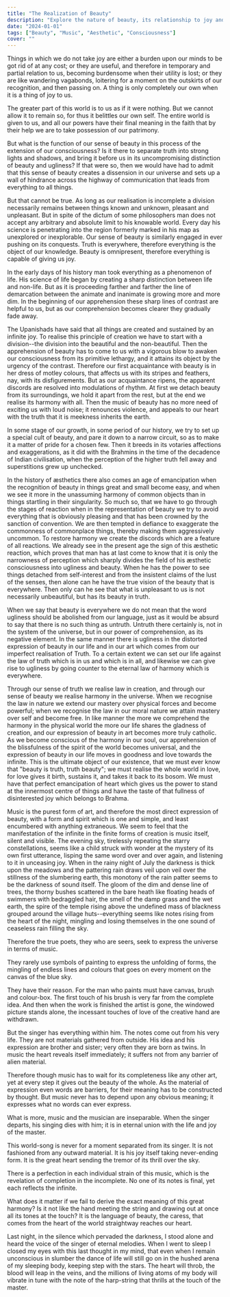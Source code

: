 ```yaml
---
title: "The Realization of Beauty"
description: "Explore the nature of beauty, its relationship to joy and truth, and how music embodies pure expression, connecting deeply with the essence of life and existence."
date: "2024-01-01"
tags: ["Beauty", "Music", "Aesthetic", "Consciousness"]
cover: ""
---
```


Things in which we do not take joy are either a burden upon our minds to be got rid of at any cost; or they are useful, and therefore in temporary and partial relation to us, becoming burdensome when their utility is lost; or they are like wandering vagabonds, loitering for a moment on the outskirts of our recognition, and then passing on. A thing is only completely our own when it is a thing of joy to us.

The greater part of this world is to us as if it were nothing. But we cannot allow it to remain so, for thus it belittles our own self. The entire world is given to us, and all our powers have their final meaning in the faith that by their help we are to take possession of our patrimony.

But what is the function of our sense of beauty in this process of the extension of our consciousness? Is it there to separate truth into strong lights and shadows, and bring it before us in its uncompromising distinction of beauty and ugliness? If that were so, then we would have had to admit that this sense of beauty creates a dissension in our universe and sets up a wall of hindrance across the highway of communication that leads from everything to all things.

But that cannot be true. As long as our realisation is incomplete a division necessarily remains between things known and unknown, pleasant and unpleasant. But in spite of the dictum of some philosophers man does not accept any arbitrary and absolute limit to his knowable world. Every day his science is penetrating into the region formerly marked in his map as unexplored or inexplorable. Our sense of beauty is similarly engaged in ever pushing on its conquests. Truth is everywhere, therefore everything is the object of our knowledge. Beauty is omnipresent, therefore everything is capable of giving us joy.

In the early days of his history man took everything as a phenomenon of life. His science of life began by creating a sharp distinction between life and non-life. But as it is proceeding farther and farther the line of demarcation between the animate and inanimate is growing more and more dim. In the beginning of our apprehension these sharp lines of contrast are helpful to us, but as our comprehension becomes clearer they gradually fade away.

The Upanishads have said that all things are created and sustained by an infinite joy. To realise this principle of creation we have to start with a division--the division into the beautiful and the non-beautiful. Then the apprehension of beauty has to come to us with a vigorous blow to awaken our consciousness from its primitive lethargy, and it attains its object by the urgency of the contrast. Therefore our first acquaintance with beauty is in her dress of motley colours, that affects us with its stripes and feathers, nay, with its disfigurements. But as our acquaintance ripens, the apparent discords are resolved into modulations of rhythm. At first we detach beauty from its surroundings, we hold it apart from the rest, but at the end we realise its harmony with all. Then the music of beauty has no more need of exciting us with loud noise; it renounces violence, and appeals to our heart with the truth that it is meekness inherits the earth.

In some stage of our growth, in some period of our history, we try to set up a special cult of beauty, and pare it down to a narrow circuit, so as to make it a matter of pride for a chosen few. Then it breeds in its votaries affections and exaggerations, as it did with the Brahmins in the time of the decadence of Indian civilisation, when the perception of the higher truth fell away and superstitions grew up unchecked.

In the history of æsthetics there also comes an age of emancipation when the recognition of beauty in things great and small become easy, and when we see it more in the unassuming harmony of common objects than in things startling in their singularity. So much so, that we have to go through the stages of reaction when in the representation of beauty we try to avoid everything that is obviously pleasing and that has been crowned by the sanction of convention. We are then tempted in defiance to exaggerate the commonness of commonplace things, thereby making them aggressively uncommon. To restore harmony we create the discords which are a feature of all reactions. We already see in the present age the sign of this æsthetic reaction, which proves that man has at last come to know that it is only the narrowness of perception which sharply divides the field of his æsthetic consciousness into ugliness and beauty. When he has the power to see things detached from self-interest and from the insistent claims of the lust of the senses, then alone can he have the true vision of the beauty that is everywhere. Then only can he see that what is unpleasant to us is not necessarily unbeautiful, but has its beauty in truth.

When we say that beauty is everywhere we do not mean that the word ugliness should be abolished from our language, just as it would be absurd to say that there is no such thing as untruth. Untruth there certainly is, not in the system of the universe, but in our power of comprehension, as its negative element. In the same manner there is ugliness in the distorted expression of beauty in our life and in our art which comes from our imperfect realisation of Truth. To a certain extent we can set our life against the law of truth which is in us and which is in all, and likewise we can give rise to ugliness by going counter to the eternal law of harmony which is everywhere.

Through our sense of truth we realise law in creation, and through our sense of beauty we realise harmony in the universe. When we recognise the law in nature we extend our mastery over physical forces and become powerful; when we recognise the law in our moral nature we attain mastery over self and become free. In like manner the more we comprehend the harmony in the physical world the more our life shares the gladness of creation, and our expression of beauty in art becomes more truly catholic. As we become conscious of the harmony in our soul, our apprehension of the blissfulness of the spirit of the world becomes universal, and the expression of beauty in our life moves in goodness and love towards the infinite. This is the ultimate object of our existence, that we must ever know that "beauty is truth, truth beauty"; we must realise the whole world in love, for love gives it birth, sustains it, and takes it back to its bosom. We must have that perfect emancipation of heart which gives us the power to stand at the innermost centre of things and have the taste of that fullness of disinterested joy which belongs to Brahma.

Music is the purest form of art, and therefore the most direct expression of beauty, with a form and spirit which is one and simple, and least encumbered with anything extraneous. We seem to feel that the manifestation of the infinite in the finite forms of creation is music itself, silent and visible. The evening sky, tirelessly repeating the starry constellations, seems like a child struck with wonder at the mystery of its own first utterance, lisping the same word over and over again, and listening to it in unceasing joy. When in the rainy night of July the darkness is thick upon the meadows and the pattering rain draws veil upon veil over the stillness of the slumbering earth, this monotony of the rain patter seems to be the darkness of sound itself. The gloom of the dim and dense line of trees, the thorny bushes scattered in the bare heath like floating heads of swimmers with bedraggled hair, the smell of the damp grass and the wet earth, the spire of the temple rising above the undefined mass of blackness grouped around the village huts--everything seems like notes rising from the heart of the night, mingling and losing themselves in the one sound of ceaseless rain filling the sky.

Therefore the true poets, they who are seers, seek to express the universe in terms of music.

They rarely use symbols of painting to express the unfolding of forms, the mingling of endless lines and colours that goes on every moment on the canvas of the blue sky.

They have their reason. For the man who paints must have canvas, brush and colour-box. The first touch of his brush is very far from the complete idea. And then when the work is finished the artist is gone, the windowed picture stands alone, the incessant touches of love of the creative hand are withdrawn.

But the singer has everything within him. The notes come out from his very life. They are not materials gathered from outside. His idea and his expression are brother and sister; very often they are born as twins. In music the heart reveals itself immediately; it suffers not from any barrier of alien material.

Therefore though music has to wait for its completeness like any other art, yet at every step it gives out the beauty of the whole. As the material of expression even words are barriers, for their meaning has to be constructed by thought. But music never has to depend upon any obvious meaning; it expresses what no words can ever express.

What is more, music and the musician are inseparable. When the singer departs, his singing dies with him; it is in eternal union with the life and joy of the master.

This world-song is never for a moment separated from its singer. It is not fashioned from any outward material. It is his joy itself taking never-ending form. It is the great heart sending the tremor of its thrill over the sky.

There is a perfection in each individual strain of this music, which is the revelation of completion in the incomplete. No one of its notes is final, yet each reflects the infinite.

What does it matter if we fail to derive the exact meaning of this great harmony? Is it not like the hand meeting the string and drawing out at once all its tones at the touch? It is the language of beauty, the caress, that comes from the heart of the world straightway reaches our heart.

Last night, in the silence which pervaded the darkness, I stood alone and heard the voice of the singer of eternal melodies. When I went to sleep I closed my eyes with this last thought in my mind, that even when I remain unconscious in slumber the dance of life will still go on in the hushed arena of my sleeping body, keeping step with the stars. The heart will throb, the blood will leap in the veins, and the millions of living atoms of my body will vibrate in tune with the note of the harp-string that thrills at the touch of the master.